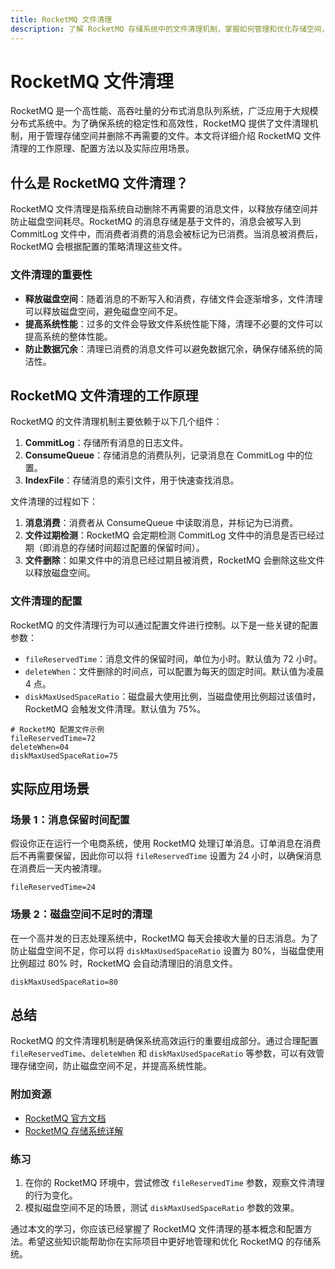 ```yaml
---
title: RocketMQ 文件清理
description: 了解 RocketMQ 存储系统中的文件清理机制，掌握如何管理和优化存储空间，确保系统高效运行。
---
```


# RocketMQ 文件清理

RocketMQ 是一个高性能、高吞吐量的分布式消息队列系统，广泛应用于大规模分布式系统中。为了确保系统的稳定性和高效性，RocketMQ 提供了文件清理机制，用于管理存储空间并删除不再需要的文件。本文将详细介绍 RocketMQ 文件清理的工作原理、配置方法以及实际应用场景。

## 什么是 RocketMQ 文件清理？

RocketMQ 文件清理是指系统自动删除不再需要的消息文件，以释放存储空间并防止磁盘空间耗尽。RocketMQ 的消息存储是基于文件的，消息会被写入到 CommitLog 文件中，而消费者消费的消息会被标记为已消费。当消息被消费后，RocketMQ 会根据配置的策略清理这些文件。

### 文件清理的重要性

- **释放磁盘空间**：随着消息的不断写入和消费，存储文件会逐渐增多，文件清理可以释放磁盘空间，避免磁盘空间不足。
- **提高系统性能**：过多的文件会导致文件系统性能下降，清理不必要的文件可以提高系统的整体性能。
- **防止数据冗余**：清理已消费的消息文件可以避免数据冗余，确保存储系统的简洁性。

## RocketMQ 文件清理的工作原理

RocketMQ 的文件清理机制主要依赖于以下几个组件：

1. **CommitLog**：存储所有消息的日志文件。
2. **ConsumeQueue**：存储消息的消费队列，记录消息在 CommitLog 中的位置。
3. **IndexFile**：存储消息的索引文件，用于快速查找消息。

文件清理的过程如下：

1. **消息消费**：消费者从 ConsumeQueue 中读取消息，并标记为已消费。
2. **文件过期检测**：RocketMQ 会定期检测 CommitLog 文件中的消息是否已经过期（即消息的存储时间超过配置的保留时间）。
3. **文件删除**：如果文件中的消息已经过期且被消费，RocketMQ 会删除这些文件以释放磁盘空间。

### 文件清理的配置

RocketMQ 的文件清理行为可以通过配置文件进行控制。以下是一些关键的配置参数：

- `fileReservedTime`：消息文件的保留时间，单位为小时。默认值为 72 小时。
- `deleteWhen`：文件删除的时间点，可以配置为每天的固定时间。默认值为凌晨 4 点。
- `diskMaxUsedSpaceRatio`：磁盘最大使用比例，当磁盘使用比例超过该值时，RocketMQ 会触发文件清理。默认值为 75%。

```properties
# RocketMQ 配置文件示例
fileReservedTime=72
deleteWhen=04
diskMaxUsedSpaceRatio=75
```

## 实际应用场景

### 场景 1：消息保留时间配置

假设你正在运行一个电商系统，使用 RocketMQ 处理订单消息。订单消息在消费后不再需要保留，因此你可以将 `fileReservedTime` 设置为 24 小时，以确保消息在消费后一天内被清理。

```properties
fileReservedTime=24
```

### 场景 2：磁盘空间不足时的清理

在一个高并发的日志处理系统中，RocketMQ 每天会接收大量的日志消息。为了防止磁盘空间不足，你可以将 `diskMaxUsedSpaceRatio` 设置为 80%，当磁盘使用比例超过 80% 时，RocketMQ 会自动清理旧的消息文件。

```properties
diskMaxUsedSpaceRatio=80
```

## 总结

RocketMQ 的文件清理机制是确保系统高效运行的重要组成部分。通过合理配置 `fileReservedTime`、`deleteWhen` 和 `diskMaxUsedSpaceRatio` 等参数，可以有效管理存储空间，防止磁盘空间不足，并提高系统性能。

### 附加资源

- [RocketMQ 官方文档](https://rocketmq.apache.org/docs/)
- [RocketMQ 存储系统详解](https://rocketmq.apache.org/docs/storage-design/)

### 练习

1. 在你的 RocketMQ 环境中，尝试修改 `fileReservedTime` 参数，观察文件清理的行为变化。
2. 模拟磁盘空间不足的场景，测试 `diskMaxUsedSpaceRatio` 参数的效果。

通过本文的学习，你应该已经掌握了 RocketMQ 文件清理的基本概念和配置方法。希望这些知识能帮助你在实际项目中更好地管理和优化 RocketMQ 的存储系统。